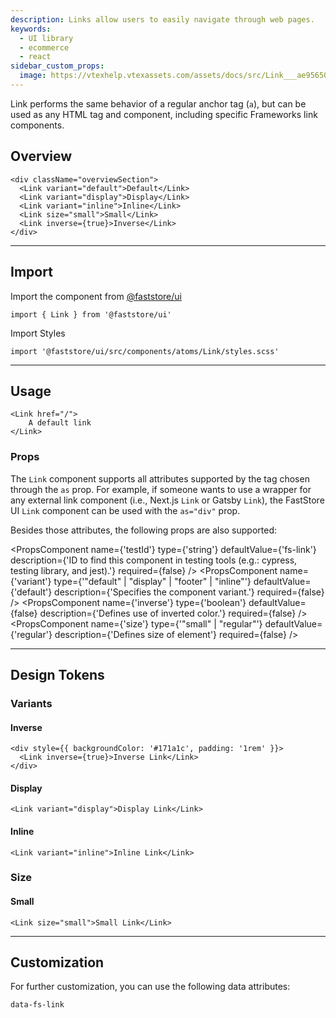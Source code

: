```yaml
---
description: Links allow users to easily navigate through web pages.
keywords:
  - UI library
  - ecommerce
  - react
sidebar_custom_props: 
  image: https://vtexhelp.vtexassets.com/assets/docs/src/Link___ae95650d3842207e2d790446c3418086.png
---
```



Link performs the same behavior of a regular anchor tag (`a`), but can be used as any HTML tag and component, including specific Frameworks link components.

## Overview

```tsx live
<div className="overviewSection">
  <Link variant="default">Default</Link>
  <Link variant="display">Display</Link>
  <Link variant="inline">Inline</Link>
  <Link size="small">Small</Link>
  <Link inverse={true}>Inverse</Link>
</div>
```

---

## Import

Import the component from <a href="https://www.faststore.dev/reference/ui/get-started-faststore-ui">@faststore/ui</a>

```tsx
import { Link } from '@faststore/ui'
```

Import Styles

```tsx
import '@faststore/ui/src/components/atoms/Link/styles.scss'
```

---

## Usage

```tsx live
<Link href="/">
    A default link
</Link>
```

### Props

The `Link` component supports all attributes supported by the tag chosen through the `as` prop. 
For example, if someone wants to use a wrapper for any external link component (i.e., Next.js `Link` or Gatsby `Link`), the FastStore UI `Link` component can be used with the `as="div"` prop.

Besides those attributes, the following props are also supported:

<PropsComponent
  name={'testId'}
  type={'string'}
  defaultValue={'fs-link'}
  description={'ID to find this component in testing tools (e.g.: cypress, testing library, and jest).'}
  required={false}
/>
<PropsComponent
  name={'variant'}
  type={'"default" | "display" | "footer" | "inline"'}
  defaultValue={'default'}
  description={'Specifies the component variant.'}
  required={false}
/>
<PropsComponent
  name={'inverse'}
  type={'boolean'}
  defaultValue={false}
  description={'Defines use of inverted color.'}
  required={false}
/>
<PropsComponent
  name={'size'}
  type={'"small" | "regular"'}
  defaultValue={'regular'}
  description={'Defines size of element'}
  required={false}
/>

---

## Design Tokens

<TokenTable>
  <TokenRow token="--fs-link-min-width" value="auto" />
  <TokenRow token="--fs-link-min-height" value="var(--fs-link-min-width)" />
  <TokenRow
    token="--fs-link-padding"
    value="var(--fs-spacing-2) var(--fs-spacing-0)"
  />
  <TokenRow token="--fs-link-border-radius" value="var(--fs-border-radius)" />
  <TokenDivider />
  <TokenRow token="--fs-link-text-line-height" value="1.5" />
  <TokenRow token="--fs-link-text-color" value="var(--fs-color-link)" isColor />
  <TokenRow
    token="--fs-link-text-color-visited"
    value="var(--fs-color-link-visited)"
    isColor
  />
  <TokenRow token="--fs-link-text-decoration" value="none" />
  <TokenRow token="--fs-link-text-decoration-hover" value="underline" />
  <TokenDivider />
  <TokenRow
    token="--fs-link-transition-function"
    value="var(--fs-transition-function)"
  />
  <TokenRow
    token="--fs-link-transition-property"
    value="var(--fs-transition-property)"
  />
  <TokenRow
    token="--fs-link-transition-timing"
    value="var(--fs-transition-timing)"
  />
</TokenTable>

### Variants

#### Inverse

```tsx live
<div style={{ backgroundColor: '#171a1c', padding: '1rem' }}>
  <Link inverse={true}>Inverse Link</Link>
</div>
```

<TokenTable>
  <TokenRow
    token="--fs-link-inverse-text-color"
    value="var(--fs-color-link-inverse)"
    isColor
  />
  <TokenRow
    token="--fs-link-inverse-text-color-visited"
    value="var(--fs-link-inverse-text-color)"
    globalValue="var(--fs-color-link-inverse)"
    isColor
  />
</TokenTable>

#### Display

```tsx live
<Link variant="display">Display Link</Link>
```

<TokenTable>
  <TokenRow
    token="--fs-link-display-text-line-height"
    value="var(--fs-link-text-line-height)"
  />
  <TokenRow
    token="--fs-link-display-text-color"
    value="var(--fs-color-text-display)"
    isColor
  />
  <TokenRow
    token="--fs-link-display-text-color-visited"
    value="var(--fs-link-display-text-color)"
    globalValue="var(--fs-color-text-display)"
    isColor
  />
</TokenTable>

#### Inline

```tsx live
<Link variant="inline">Inline Link</Link>
```

<TokenTable>
  <TokenRow token="--fs-link-inline-padding" value="0" />
  <TokenRow token="--fs-link-inline-text-decoration" value="underline" />
  <TokenRow
    token="--fs-link-inline-text-color"
    value="var(--fs-link-text-color)"
    globalValue="var(--fs-color-link)"
    isColor
  />
</TokenTable>

### Size

#### Small

```tsx live
<Link size="small">Small Link</Link>
```

<TokenTable>
  <TokenRow token="--fs-link-small-text-size" value="var(--fs-text-size-1)" />
  <TokenRow
    token="--fs-link-small-padding"
    value="var(--fs-spacing-1) var(--fs-spacing-0)"
  />
</TokenTable>

---

## Customization

For further customization, you can use the following data attributes:

`data-fs-link`
